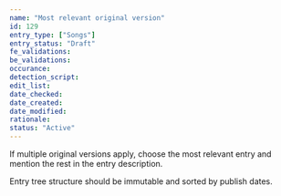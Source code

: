 ```yaml
---
name: "Most relevant original version"
id: 129
entry_type: ["Songs"]
entry_status: "Draft"
fe_validations:
be_validations:
occurance:
detection_script:
edit_list:
date_checked:
date_created:
date_modified:
rationale:
status: "Active"
---
```

If multiple original versions apply, choose the most relevant entry and mention the rest in the entry description.

Entry tree structure should be immutable and sorted by publish dates.